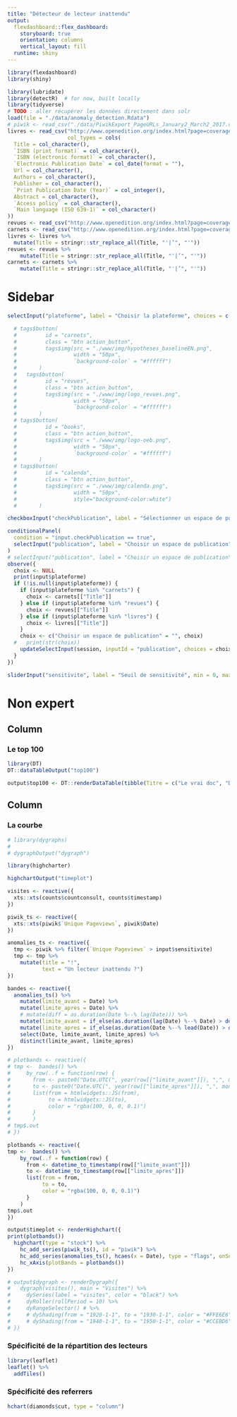 ```yaml
---
title: "Détecteur de lecteur inattendu"
output:
  flexdashboard::flex_dashboard:
    storyboard: true
    orientation: columns
    vertical_layout: fill
  runtime: shiny
---
```


```r
library(flexdashboard)
library(shiny)
```


```r
library(lubridate)
library(detectR)  # for now, built locally
library(tidyverse)
# TODO : aller récupérer les données directement dans solr
load(file = "./data/anomaly_detection.Rdata")
# piwik <- read_csv("./data/PiwikExport_PageURLs_January2_March2_2017.csv")
livres <- read_csv("http://www.openedition.org/index.html?page=coverage&pubtype=livre&export=csv", 
                   col_types = cols(
  Title = col_character(),
  `ISBN (print format)` = col_character(),
  `ISBN (electronic format)` = col_character(),
  `Electronic Publication Date` = col_date(format = ""),
  Url = col_character(),
  Authors = col_character(),
  Publisher = col_character(),
  `Print Publication Date (Year)` = col_integer(),
  Abstract = col_character(),
  `Access policy` = col_character(),
  `Main language (ISO 639-1)` = col_character()
))
revues <- read_csv("http://www.openedition.org/index.html?page=coverage&pubtype=revue&export=csv")
carnets <- read_csv("http://www.openedition.org/index.html?page=coverage&pubtype=carnet&export=csv")
livres <- livres %>%
  mutate(Title = stringr::str_replace_all(Title, "'|’", "'"))
revues <- revues %>%
    mutate(Title = stringr::str_replace_all(Title, "'|’", "'"))
carnets <- carnets %>%
    mutate(Title = stringr::str_replace_all(Title, "'|’", "'"))
```




Sidebar {.sidebar}
=====================================

```r
selectInput("plateforme", label = "Choisir la plateforme", choices = c("Hypothèses.org" = "carnets", "Revues.org" = "revues", "OpenEdition Books" = "livres"), multiple = TRUE, selected = "carnets")

  # tags$button(
  #         id = "carnets",
  #         class = "btn action_button",
  #         tags$img(src = "./www/img/hypotheses_baselineEN.png",
  #                  width = "50px",
  #                  `background-color` = "#ffffff")
  #       )
  #   tags$button(
  #         id = "revues",
  #         class = "btn action_button",
  #         tags$img(src = "./www/img/logo_revues.png",
  #                  width = "50px",
  #                  `background-color` = "#ffffff")
  #       )
  # tags$button(
  #         id = "books",
  #         class = "btn action_button",
  #         tags$img(src = "./www/img/logo-oeb.png",
  #                  width = "50px",
  #                  `background-color` = "#ffffff")
  #       )
  # tags$button(
  #         id = "calenda",
  #         class = "btn action_button",
  #         tags$img(src = "./www/img/calenda.png",
  #                  width = "50px",
  #                  style="background-color:white")
  #       )

checkboxInput("checkPublication", label = "Sélectionner un espace de publication ?", value = FALSE)

conditionalPanel(
  condition = "input.checkPublication == true",
  selectInput("publication", label = "Choisir un espace de publication", selectize = TRUE, choices = c(""))
)
# selectInput("publication", label = "Choisir un espace de publication", selectize = TRUE, choices = c(""))
observe({
  choix <- NULL
  print(input$plateforme)
  if (!is.null(input$plateforme)) {
    if (input$plateforme %in% "carnets") {
      choix <- carnets[["Title"]]
    } else if (input$plateforme %in% "revues") {
      choix <- revues[["Title"]]
    } else if (input$plateforme %in% "livres") {
      choix <- livres[["Title"]]
    }
    choix <- c("Choisir un espace de publication" = "", choix)
  #   print(str(choix))
    updateSelectInput(session, inputId = "publication", choices = choix, selected = NULL)
  }
})

sliderInput("sensitivite", label = "Seuil de sensitivité", min = 0, max = 250, value = 150, step = 10)

```


Non expert
=========


Column {data-width=30%}
-----------------------------------------------------------------------

### Le top 100

```r
library(DT)
DT::dataTableOutput("top100")

output$top100 <- DT::renderDataTable(tibble(Titre = c("Le vrai doc", "Deuxième titre"), Auteur= c("Marin", "Elodie"), Visites = c(1000, 500)))
```

Column {data-width=70%}
-----------------------------------------------------------------------

### La courbe

```r

# library(dygraphs)
#
# dygraphOutput("dygraph")

library(highcharter)

highchartOutput("timeplot")

visites <- reactive({
  xts::xts(counts$countconsult, counts$timestamp)
})

piwik_ts <- reactive({
  xts::xts(piwik$`Unique Pageviews`, piwik$Date)
})

anomalies_ts <- reactive({
  tmp <- piwik %>% filter(`Unique Pageviews` > input$sensitivite)
  tmp <- tmp %>%
    mutate(title = "!",
           text = "Un lecteur inattendu ?")
})

bandes <- reactive({
  anomalies_ts() %>%
    mutate(limite_avant = Date) %>%
    mutate(limite_apres = Date) %>%
    # mutate(diff = as.duration(Date %--% lag(Date))) %>%
    mutate(limite_avant = if_else(as.duration(lag(Date) %--% Date) > ddays(1), as.Date(Date), lag(limite_avant), missing = Date)) %>%
    mutate(limite_apres = if_else(as.duration(Date %--% lead(Date)) > ddays(1), as.Date(Date), lag(limite_apres), missing = Date)) %>%
    select(Date, limite_avant, limite_apres) %>%
    distinct(limite_avant, limite_apres)
})

# plotbands <- reactive({
# tmp <-  bandes() %>%
#     by_row(..f = function(row) {
#       from <- paste0("Date.UTC(", year(row[["limite_avant"]]), ",", month(row[["limite_avant"]]) - 1, ",", day(row[["limite_avant"]]), ")")
#       to <- paste0("Date.UTC(", year(row[["limite_apres"]]), ",", month(row[["limite_apres"]]) - 1, ",", day(row[["limite_apres"]]), ")")
#       list(from = htmlwidgets::JS(from),
#            to = htmlwidgets::JS(to),
#            color = "rgba(100, 0, 0, 0.1)")
#       }
#       )
# tmp$.out
# })

plotbands <- reactive({
tmp <-  bandes() %>%
    by_row(..f = function(row) {
      from <- datetime_to_timestamp(row[["limite_avant"]])
      to <- datetime_to_timestamp(row[["limite_apres"]])
      list(from = from,
           to = to,
           color = "rgba(100, 0, 0, 0.1)")
      }
    )
tmp$.out
})

output$timeplot <- renderHighchart({
print(plotbands())
  highchart(type = "stock") %>%
    hc_add_series(piwik_ts(), id = "piwik") %>%
    hc_add_series(anomalies_ts(), hcaes(x = Date), type = "flags", onSeries = "piwik")  %>%
    hc_xAxis(plotBands = plotbands())
})

# output$dygraph <- renderDygraph({
#   dygraph(visites(), main = "Visites") %>%
#     dySeries(label = "visites", color = "black") %>%
#     dyRoller(rollPeriod = 10) %>%
#     dyRangeSelector() # %>%
#     # dyShading(from = "1920-1-1", to = "1930-1-1", color = "#FFE6E6") %>%
#     # dyShading(from = "1940-1-1", to = "1950-1-1", color = "#CCEBD6")
# })
```



### Spécificité de la répartition des lecteurs

```r
library(leaflet)
leaflet() %>%
  addTiles()
```

### Spécificité des referrers

```r
hchart(diamonds$cut, type = "column")
```


